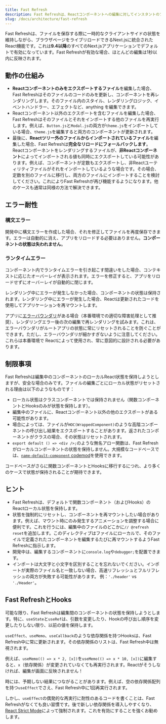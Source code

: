 ```yaml
---
title: Fast Refresh
description: Fast Refreshは、Reactコンポーネントへの編集に対してインスタントのフィードバックを提供するホットモジュールリロード体験です。
slug: /docs/architecture/fast-refresh
---
```


Fast Refreshは、ファイルを保存する際に一時的なクライアントサイドの状態を維持しながら、ブラウザページをライブリロードできるNext.jsに統合されたReact機能です。これは**9.4以降**のすべてのNext.jsアプリケーションでデフォルトで有効になっています。Fast Refreshが有効な場合、ほとんどの編集は1秒以内に反映されます。

## 動作の仕組み

- **Reactコンポーネントのみをエクスポートするファイル**を編集した場合、Fast Refreshはそのファイルのコードのみを更新し、コンポーネントを再レンダリングします。そのファイル内のスタイル、レンダリングロジック、イベントハンドラー、エフェクトなど、anything を編集できます。
- Reactコンポーネント以外のエクスポートを含むファイルを編集した場合、Fast Refreshはそのファイルとそれをインポートする他のファイルを再実行します。例えば、`Button.js`と`Modal.js`の両方が`theme.js`をインポートしている場合、`theme.js`を編集すると両方のコンポーネントが更新されます。
- 最後に、**Reactツリー外のファイルからインポートされているファイル**を編集した場合、Fast Refreshは**完全なリロードにフォールバックします**。Reactコンポーネントをレンダリングするファイルが、**非Reactコンポーネント**によってインポートされる値も同時にエクスポートしている可能性があります。例えば、コンポーネントが定数もエクスポートし、非Reactユーティリティファイルがそれをインポートしているような場合です。その場合、定数を別のファイルに移行し、両方のファイルにインポートすることを検討してください。これによりFast Refreshが再び機能するようになります。他のケースも通常は同様の方法で解決できます。

## エラー耐性

### 構文エラー

開発中に構文エラーを作成した場合、それを修正してファイルを再度保存できます。エラーは自動的に消え、アプリをリロードする必要はありません。**コンポーネントの状態は失われません**。

### ランタイムエラー

コンポーネント内でランタイムエラーを引き起こす間違いをした場合、コンテキストに応じたオーバーレイが表示されます。エラーを修正すると、アプリをリロードせずにオーバーレイが自動的に閉じます。

レンダリング中にエラーが発生しなかった場合、コンポーネントの状態は保持されます。レンダリング中にエラーが発生した場合、Reactは更新されたコードを使用してアプリケーションを再マウントします。

アプリに[エラーバウンダリ](https://react.dev/reference/react/Component#catching-rendering-errors-with-an-error-boundary)がある場合（本番環境での適切な障害処理として推奨）、レンダリングエラー後の次の編集で再レンダリングを試みます。これは、エラーバウンダリがルートアプリの状態に常にリセットされることを防ぐことができます。ただし、エラーバウンダリが細かすぎないように注意してください。これらは本番環境で Reactによって使用され、常に意図的に設計される必要があります。

## 制限事項

Fast Refreshは編集中のコンポーネントのローカルReact状態を保持しようとしますが、安全な場合のみです。ファイルの編集ごとにローカル状態がリセットされる理由は以下のようなものです：

- ローカル状態はクラスコンポーネントでは保持されません（関数コンポーネントとHooksのみが状態を保持します）。
- 編集中のファイルに、Reactコンポーネント以外の他のエクスポートがある可能性があります。
- 場合によっては、ファイルが`HOC(WrappedComponent)`のような高階コンポーネントの呼び出し結果をエクスポートすることがあります。返されたコンポーネントがクラスの場合、その状態はリセットされます。
- `export default () => <div />;`のような無名アロー関数は、Fast Refreshがローカルコンポーネントの状態を保持しません。大規模なコードベースでは、[`name-default-component` codemod](/docs/pages/guides/upgrading/codemods#name-default-component)を使用できます。

コードベースがさらに関数コンポーネントとHooksに移行するにつれ、より多くのケースで状態が保持されることが期待できます。

## ヒント

- Fast Refreshは、デフォルトで関数コンポーネント（およびHooks）のReactローカル状態を保持します。
- 状態を強制的にリセットし、コンポーネントを再マウントしたい場合があります。例えば、マウント時にのみ発生するアニメーションを調整する場合に便利です。これを行うには、編集中のファイルのどこかに`// @refresh reset`を追加します。このディレクティブはファイルにローカルで、そのファイルで定義されたコンポーネントを編集するたびに再マウントするようFast Refreshに指示します。
- 開発中は、編集するコンポーネントに`console.log`や`debugger;`を配置できます。
- インポートは大文字と小文字を区別することを忘れないでください。インポートが実際のファイル名と一致しない場合、高速リフレッシュとフルリフレッシュの両方が失敗する可能性があります。
  例：`'./header'` vs `'./Header'`。

## Fast RefreshとHooks

可能な限り、Fast Refreshは編集間のコンポーネントの状態を保持しようとします。特に、`useState`と`useRef`は、引数を変更したり、Hookの呼び出し順序を変更したりしない限り、以前の値を保持します。

`useEffect`、`useMemo`、`useCallback`のような依存関係を持つHooksは、Fast Refresh中に常に更新されます。その依存関係のリストは、Fast Refresh中は無視されます。

例えば、`useMemo(() => x * 2, [x])`を`useMemo(() => x * 10, [x])`に編集すると、`x`（依存関係）が変更されていなくても再実行されます。Reactがそうしなければ、編集が画面に反映されません！

時には、予期しない結果につながることがあります。例えば、空の依存関係配列を持つ`useEffect`でさえ、Fast Refresh中に1回再実行されます。

しかし、`useEffect`の偶発的な再実行に耐性のあるコードを書くことは、Fast Refreshがなくても良い習慣です。後で新しい依存関係を導入しやすくなり、[React Strict Mode](/docs/pages/api-reference/config/next-config-js/reactStrictMode)によって強制されます。これを有効にすることを強くお勧めします。
